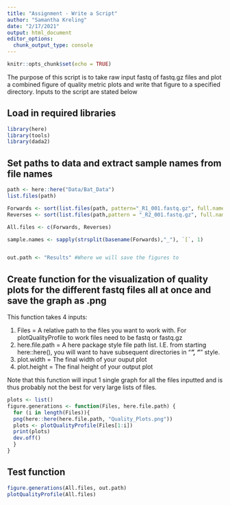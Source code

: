 ```yaml
---
title: "Assignment - Write a Script"
author: "Samantha Kreling"
date: "2/17/2021"
output: html_document
editor_options: 
  chunk_output_type: console
---
```



```r
knitr::opts_chunk$set(echo = TRUE)
```
The purpose of this script is to take raw input fastq of fastq.gz files and plot a combined figure of quality metric plots and write that figure to a specified directory. Inputs to the script are stated below

## Load in required libraries
```r
library(here)
library(tools)
library(dada2)
```

## Set paths to data and extract sample names from file names
```r

path <- here::here("Data/Bat_Data")
list.files(path)

Forwards <- sort(list.files(path, pattern="_R1_001.fastq.gz", full.names = T))
Reverses <- sort(list.files(path,pattern = "_R2_001.fastq.gz", full.names = T))

All.files <- c(Forwards, Reverses)

sample.names <- sapply(strsplit(basename(Forwards),"_"), `[`, 1)


out.path <- "Results" #Where we will save the figures to
```
## Create function for the visualization of quality plots for the different fastq files all at once and save the graph as .png

This function takes 4 inputs:

1. Files = A relative path to the files you want to work with. For plotQualityProfile to work files need to be fastq or fastq.gz
2. here.file.path = A here package style file path list. I.E. from starting here::here(), you will want to have subsequent directories in "___", "___" style.
3. plot.width = The final width of your ouput plot
4. plot.height = The final height of your output plot

Note that this function will input 1 single graph for all the files inputted and is thus probably not the best for very large lists of files.


```r
plots <- list()
figure.generations <- function(Files, here.file.path) {
  for (i in length(Files)){
  png(here::here(here.file.path, "Quality_Plots.png"))
  plots <- plotQualityProfile(Files[1:i])
  print(plots)
  dev.off()
  }
}

```

## Test function
```r
figure.generations(All.files, out.path)
plotQualityProfile(All.files)
```


